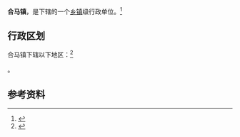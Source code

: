 {{中国乡级行政区|52/03/82/110/000}}

'''合马镇'''，是{{PRC admin/fullname|52/03/82/110/000|3}}下辖的一个[[乡镇|乡镇]]级行政单位。<ref>{{PRC admin/ref sgc|{{PRC admin/parent|52/03/82/110/000}}}}</ref>

== 行政区划 ==

合马镇下辖以下地区：<ref>{{PRC admin/ref sgc|52/03/82/110/000}}</ref>

{{PRC admin/children|52/03/82/110/000}}。

== 参考资料 ==

{{reflist}}

{{行政区划小作品}}
{{PRC admin/navcat|52/03/82/110/000}}